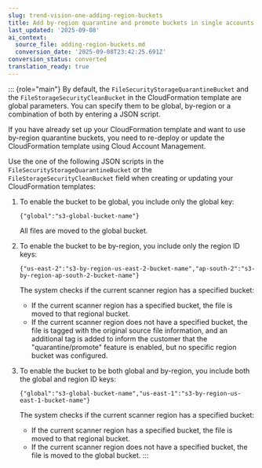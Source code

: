 ```yaml
---
slug: trend-vision-one-adding-region-buckets
title: Add by-region quarantine and promote buckets in single accounts
last_updated: '2025-09-08'
ai_context:
  source_file: adding-region-buckets.md
  conversion_date: '2025-09-08T23:42:25.691Z'
conversion_status: converted
translation_ready: true
---
```


::: {role="main"}
By default, the `FileSecurityStorageQuarantineBucket` and the `FileStorageSecurityCleanBucket` in the CloudFormation template are global parameters. You can specify them to be global, by-region or a combination of both by entering a JSON script.

If you have already set up your CloudFormation template and want to use by-region quarantine buckets, you need to re-deploy or update the CloudFormation template using Cloud Account Management.

Use the one of the following JSON scripts in the `FileSecurityStorageQuarantineBucket` or the `FileStorageSecurityCleanBucket` field when creating or updating your CloudFormation templates:

1.  To enable the bucket to be global, you include only the global key:

    `{"global":"s3-global-bucket-name"}`

    All files are moved to the global bucket.

2.  To enable the bucket to be by-region, you include only the region ID keys:

    `{"us-east-2":"s3-by-region-us-east-2-bucket-name","ap-south-2":"s3-by-region-ap-south-2-bucket-name"}`

    The system checks if the current scanner region has a specified bucket:

    - If the current scanner region has a specified bucket, the file is moved to that regional bucket.
    - If the current scanner region does not have a specified bucket, the file is tagged with the original source file information, and an additional tag is added to inform the customer that the "quarantine/promote" feature is enabled, but no specific region bucket was configured.

3.  To enable the bucket to be both global and by-region, you include both the global and region ID keys:

    `{"global":"s3-global-bucket-name","us-east-1":"s3-by-region-us-east-1-bucket-name"}`

    The system checks if the current scanner region has a specified bucket:

    - If the current scanner region has a specified bucket, the file is moved to that regional bucket.
    - If the current scanner region does not have a specified bucket, the file is moved to the global bucket.
:::
